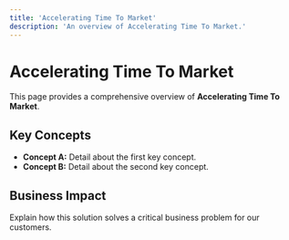 ```yaml
---
title: 'Accelerating Time To Market'
description: 'An overview of Accelerating Time To Market.'
---
```


# Accelerating Time To Market

This page provides a comprehensive overview of **Accelerating Time To Market**.

## Key Concepts

* **Concept A:** Detail about the first key concept.
* **Concept B:** Detail about the second key concept.

## Business Impact

Explain how this solution solves a critical business problem for our customers.
